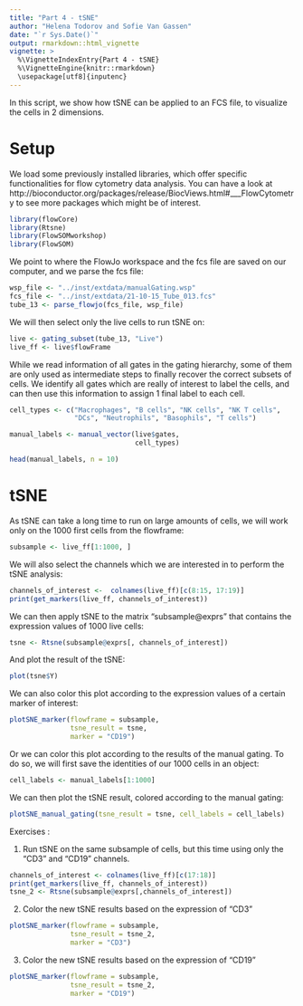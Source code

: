 ```yaml
---
title: "Part 4 - tSNE"
author: "Helena Todorov and Sofie Van Gassen"
date: "`r Sys.Date()`"
output: rmarkdown::html_vignette
vignette: >
  %\VignetteIndexEntry{Part 4 - tSNE}
  %\VignetteEngine{knitr::rmarkdown}
  \usepackage[utf8]{inputenc}
---
```


In this script, we show how tSNE can be applied to an FCS file, to visualize
the cells in 2 dimensions.

# Setup

We load some previously installed libraries, which offer specific
functionalities for flow cytometry data analysis. You can have a look at
http://bioconductor.org/packages/release/BiocViews.html#___FlowCytometry
to see more packages which might be of interest.

```r
library(flowCore)
library(Rtsne)
library(FlowSOMworkshop)
library(FlowSOM)
```

We point to where the FlowJo workspace and the fcs file are saved on our 
computer, and we parse the fcs file:

```r
wsp_file <- "../inst/extdata/manualGating.wsp"
fcs_file <- "../inst/extdata/21-10-15_Tube_013.fcs"
tube_13 <- parse_flowjo(fcs_file, wsp_file)
```

We will then select only the live cells to run tSNE on:

```r
live <- gating_subset(tube_13, "Live")
live_ff <- live$flowFrame
```

While we read information of all gates in the gating hierarchy, some of them
are only used as intermediate steps to finally recover the correct subsets of
cells. We identify all gates which are really of interest to label the cells,
and can then use this information to assign 1 final label to each cell.

```r
cell_types <- c("Macrophages", "B cells", "NK cells", "NK T cells",
                "DCs", "Neutrophils", "Basophils", "T cells")

manual_labels <- manual_vector(live$gates,
                               cell_types)

head(manual_labels, n = 10)
```

# tSNE

As tSNE can take a long time to run on large amounts of cells, we will work
only on the 1000 first cells from the flowframe:

```r
subsample <- live_ff[1:1000, ]
```

We will also select the channels which we are interested in to perform the 
tSNE analysis:

```r
channels_of_interest <-  colnames(live_ff)[c(8:15, 17:19)]
print(get_markers(live_ff, channels_of_interest))
```

We can then apply tSNE to the matrix "subsample@exprs" that contains the 
expression values of 1000 live cells:

```r
tsne <- Rtsne(subsample@exprs[, channels_of_interest])
```

And plot the result of the tSNE:

```r
plot(tsne$Y)
```

We can also color this plot according to the expression values of a certain 
marker of interest:

```r
plotSNE_marker(flowframe = subsample,
               tsne_result = tsne,
               marker = "CD19")
```

Or we can color this plot according to the results of the manual gating. 
To do so, we will first save the identities of our 1000 cells in an object:

```r
cell_labels <- manual_labels[1:1000]
```

We can then plot the tSNE result, colored according to the manual gating:

```r
plotSNE_manual_gating(tsne_result = tsne, cell_labels = cell_labels)
```

Exercises :

1) Run tSNE on the same subsample of cells, but this time using only the "CD3" 
and "CD19" channels.

```r
channels_of_interest <- colnames(live_ff)[c(17:18)]
print(get_markers(live_ff, channels_of_interest))
tsne_2 <- Rtsne(subsample@exprs[,channels_of_interest])
```

2) Color the new tSNE results based on the expression of "CD3"

```r
plotSNE_marker(flowframe = subsample,
               tsne_result = tsne_2,
               marker = "CD3")
```

3) Color the new tSNE results based on the expression of "CD19"

```r
plotSNE_marker(flowframe = subsample,
               tsne_result = tsne_2,
               marker = "CD19")
```
